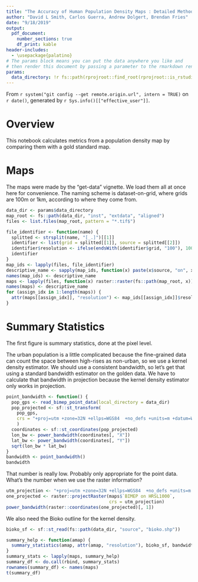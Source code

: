 ```yaml
---
title: "The Accuracy of Human Population Density Maps : Detailed Methods"
author: "David L Smith, Carlos Guerra, Andrew Dolgert, Brendan Fries"
date: "9/18/2019"
output:
  pdf_document:
    number_sections: true
    df_print: kable
header-includes:
  - \usepackage{palatino}
# The params block means you can put the data anywhere you like and
# then render this document by passing a parameter to the rmarkdown render command.
params:
  data_directory: !r fs::path(rprojroot::find_root(rprojroot::is_rstudio_project), "inst", "extdata")
---
```

From `r system("git config --get remote.origin.url", intern = TRUE)`
on `r date()`, generated by `r Sys.info()[["effective_user"]]`.

# Overview

This notebook calculates metrics from a population density map
by comparing them with a gold standard map.

# Maps

The maps were made by the "get-data" vignette. We load them all
at once here for convenience. The naming scheme is dataset-on-grid,
where grids are 100m or 1km, according to where they come from.


```r
data_dir <- params$data_directory
map_root <- fs::path(data_dir, "inst", "extdata", "aligned")
files <- list.files(map_root, pattern = "*.tif$")

file_identifier <- function(name) {
  splitted <- strsplit(name, "[_.]")[[1]]
  identifier <- list(grid = splitted[[1]], source = splitted[[2]])
  identifier$resolution <- ifelse(endsWith(identifier$grid, "100"), 100, 1000)
  identifier
}
map_ids <- lapply(files, file_identifier)
descriptive_name <- sapply(map_ids, function(x) paste(x$source, "on", x$grid))
names(map_ids) <- descriptive_name
maps <- lapply(files, function(x) raster::raster(fs::path(map_root, x)))
names(maps) <- descriptive_name
for (assign_idx in 1:length(maps)) {
  attr(maps[[assign_idx]], "resolution") <- map_ids[[assign_idx]]$resolution
}
```

# Summary Statistics

The first figure is summary statistics, done at the pixel level.

The urban population is a little complicated because the fine-grained
data can count the space between high-rises as non-urban, so we use
a kernel density estimator. We should use a consistent bandwidth,
so let's get that using a standard bandwidth estimator on the
golden data. We have to calculate that bandwidth in projection
because the kernel density estimator only works in projection.

```r
point_bandwidth <- function() {
  pop_gps <- read_bimep_point_data(local_directory = data_dir)
  pop_projected <- sf::st_transform(
    pop_gps,
    crs = "+proj=utm +zone=32N +ellps=WGS84  +no_defs +units=m +datum=WGS84"
    )
  coordinates <- sf::st_coordinates(pop_projected)
  lon_bw <- power_bandwidth(coordinates[, "X"])
  lat_bw <- power_bandwidth(coordinates[, "Y"])
  sqrt(lon_bw * lat_bw)
}
bandwidth <- point_bandwidth()
bandwidth
```
That number is really low. Probably only appropriate for the
point data. What's the number when we use the raster information?

```r
utm_projection <- "+proj=utm +zone=32N +ellps=WGS84  +no_defs +units=m +datum=WGS84"
one_projected <- raster::projectRaster(maps$`BIMEP on HRSL1000`,
                                       crs = utm_projection)
power_bandwidth(raster::coordinates(one_projected)[, 1])
```


We also need the Bioko outline for the kernel density.
```r
bioko_sf <- sf::st_read(fs::path(data_dir, "source", "bioko.shp"))
```


```r
summary_help <- function(amap) {
  summary_statistics(amap, attr(amap, "resolution"), bioko_sf, bandwidth)
}
summary_stats <- lapply(maps, summary_help)
summary_df <- do.call(rbind, summary_stats)
rownames(summary_df) <- names(maps)
t(summary_df)
```

